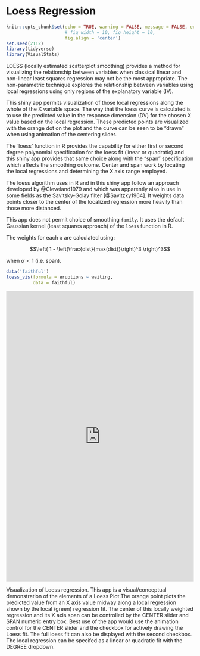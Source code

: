# Loess Regression {#sec-loess}

```r
knitr::opts_chunk$set(echo = TRUE, warning = FALSE, message = FALSE, error = FALSE,
					  # fig_width = 10, fig_height = 10,
					  fig.align = 'center')
set.seed(2112)
library(tidyverse)
library(VisualStats)
```

LOESS (locally estimated scatterplot smoothing) provides a method for visualizing the relationship between variables when classical linear and non-linear least squares regression may not be the most appropriate.  The non-parametric technique explores the relationship between variables using local regressions using only regions of the explanatory variable (IV).

This shiny app permits visualization of those local regressions along the whole of the X variable space.  The way that the loess curve is calculated is to use the predicted value in the response dimension (DV) for the chosen X value based on the local regression.  These predicted points are visualized with the orange dot on the plot and the curve can be seen to be "drawn" when using animation of the centering slider.

The 'loess' function in R provides the capability for either first or second degree polynomial specification for the loess fit (linear or quadratic) and this shiny app provides that same choice along with the "span" specification which affects the smoothing outcome.  Center and span work by locating the local regressions and determining the X axis range employed.

The loess algorithm uses in R and in this shiny app follow an approach developed by @Cleveland1979 and which was apparently also in use in some fields as the Savitsky-Golay filter [@Savitzky1964].  It weights data points closer to the center of the localized regression more heavily than those more distanced.

This app does not permit choice of smoothing `family`. It uses the default Gaussian kernel (least squares approach) of the `loess` function in R.

The weights for each *x* are calculated using:

$$\left( 1 - \left(\frac{dist}{max(dist)}\right)^3 \right)^3$$

when $\alpha < 1$ (i.e. span).


```r
data('faithful')
loess_vis(formula = eruptions ~ waiting,
		  data = faithful)
```

```{=html}
 <iframe id="example1" src="https://r.bryer.org/shiny/loess/" style="border: none; width: 100%; height: 780px" frameborder="0"></iframe>
```


::: {.content-visible when-format="pdf"}

:::


Visualization of Loess regression. This app is a visual/conceptual demonstration of the elements of a Loess Plot.The orange point plots the predicted value from an X axis value midway along a local regression shown by the local (green) regression fit. The center of this locally weighted regression and its X axis span can be controlled by the CENTER slider and SPAN numeric entry box. Best use of the app would use the animation control for the CENTER slider and the checkbox for actively drawing the Loess fit. The full loess fit can also be displayed with the second checkbox. The local regression can be specifed as a linear or quadratic fit with the DEGREE dropdown.
